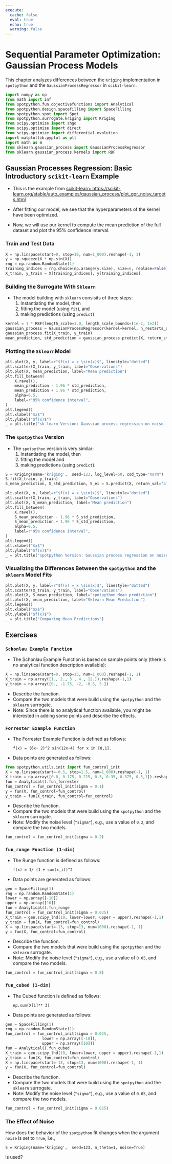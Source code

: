 ```yaml
---
execute:
  cache: false
  eval: true
  echo: true
  warning: false
---
```


# Sequential Parameter Optimization:  Gaussian Process Models {#sec-gaussian-process-models}

This chapter analyzes differences between the `Kriging` implementation in `spotpython` and the `GaussianProcessRegressor` in `scikit-learn`.

```python
import numpy as np
from math import inf
from spotpython.fun.objectivefunctions import Analytical
from spotpython.design.spacefilling import SpaceFilling
from spotpython.spot import Spot
from spotpython.surrogate.kriging import Kriging
from scipy.optimize import shgo
from scipy.optimize import direct
from scipy.optimize import differential_evolution
import matplotlib.pyplot as plt
import math as m
from sklearn.gaussian_process import GaussianProcessRegressor
from sklearn.gaussian_process.kernels import RBF
```

## Gaussian Processes Regression: Basic Introductory `scikit-learn` Example

* This is the example from [scikit-learn: https://scikit-learn.org/stable/auto_examples/gaussian_process/plot_gpr_noisy_targets.html](https://scikit-learn.org/stable/auto_examples/gaussian_process/plot_gpr_noisy_targets.html)

* After fitting our model, we see that the hyperparameters of the kernel have been optimized. 
* Now, we will use our kernel to compute the mean prediction of the full dataset and plot the 95% confidence interval.

### Train and Test Data

```python
X = np.linspace(start=0, stop=10, num=1_000).reshape(-1, 1)
y = np.squeeze(X * np.sin(X))
rng = np.random.RandomState(1)
training_indices = rng.choice(np.arange(y.size), size=6, replace=False)
X_train, y_train = X[training_indices], y[training_indices]
```

### Building the Surrogate With `Sklearn`

* The model building with `sklearn` consisits of three steps:
    1. Instantiating the model, then
    2. fitting the model (using `fit`), and
    3. making predictions (using `predict`)

```python
kernel = 1 * RBF(length_scale=1.0, length_scale_bounds=(1e-2, 1e2))
gaussian_process = GaussianProcessRegressor(kernel=kernel, n_restarts_optimizer=9)
gaussian_process.fit(X_train, y_train)
mean_prediction, std_prediction = gaussian_process.predict(X, return_std=True)
```

### Plotting the `Sklearn`Model

```python
plt.plot(X, y, label=r"$f(x) = x \sin(x)$", linestyle="dotted")
plt.scatter(X_train, y_train, label="Observations")
plt.plot(X, mean_prediction, label="Mean prediction")
plt.fill_between(
    X.ravel(),
    mean_prediction - 1.96 * std_prediction,
    mean_prediction + 1.96 * std_prediction,
    alpha=0.5,
    label=r"95% confidence interval",
)
plt.legend()
plt.xlabel("$x$")
plt.ylabel("$f(x)$")
_ = plt.title("sk-learn Version: Gaussian process regression on noise-free dataset")
```

### The `spotpython` Version

* The `spotpython` version is very similar:
    1. Instantiating the model, then
    2. fitting the model and
    3. making predictions (using `predict`).

```python
S = Kriging(name='kriging',  seed=123, log_level=50, cod_type="norm")
S.fit(X_train, y_train)
S_mean_prediction, S_std_prediction, S_ei = S.predict(X, return_val="all")
```

```python
plt.plot(X, y, label=r"$f(x) = x \sin(x)$", linestyle="dotted")
plt.scatter(X_train, y_train, label="Observations")
plt.plot(X, S_mean_prediction, label="Mean prediction")
plt.fill_between(
    X.ravel(),
    S_mean_prediction - 1.96 * S_std_prediction,
    S_mean_prediction + 1.96 * S_std_prediction,
    alpha=0.5,
    label=r"95% confidence interval",
)
plt.legend()
plt.xlabel("$x$")
plt.ylabel("$f(x)$")
_ = plt.title("spotpython Version: Gaussian process regression on noise-free dataset")
```

### Visualizing the Differences Between the `spotpython` and the `sklearn` Model Fits

```python
plt.plot(X, y, label=r"$f(x) = x \sin(x)$", linestyle="dotted")
plt.scatter(X_train, y_train, label="Observations")
plt.plot(X, S_mean_prediction, label="spotpython Mean prediction")
plt.plot(X, mean_prediction, label="Sklearn Mean Prediction")
plt.legend()
plt.xlabel("$x$")
plt.ylabel("$f(x)$")
_ = plt.title("Comparing Mean Predictions")
```

## Exercises

### `Schonlau Example Function`

* The Schonlau Example Function is based on sample points only (there is no analytical function description available):

```python
X = np.linspace(start=0, stop=13, num=1_000).reshape(-1, 1)
X_train = np.array([1., 2., 3., 4., 12.]).reshape(-1,1)
y_train = np.array([0., -1.75, -2, -0.5, 5.])
```

* Describe the function.
* Compare the two models that were build using the `spotpython` and the `sklearn` surrogate.
* Note: Since there is no analytical function available, you might be interested in adding some points and describe the effects.

### `Forrester Example Function`

* The Forrester Example Function is defined as follows:

    `f(x) = (6x- 2)^2 sin(12x-4) for x in [0,1].`

* Data points are generated as follows:

```python
from spotpython.utils.init import fun_control_init
X = np.linspace(start=-0.5, stop=1.5, num=1_000).reshape(-1, 1)
X_train = np.array([0.0, 0.175, 0.225, 0.3, 0.35, 0.375, 0.5,1]).reshape(-1,1)
fun = Analytical().fun_forrester
fun_control = fun_control_init(sigma = 0.1)
y = fun(X, fun_control=fun_control)
y_train = fun(X_train, fun_control=fun_control)
```

* Describe the function.
* Compare the two models that were build using the `spotpython` and the `sklearn` surrogate.
* Note: Modify the noise level (`"sigma"`), e.g., use a value of `0.2`, and compare the two models.

```python
fun_control = fun_control_init(sigma = 0.2)
```

### `fun_runge Function (1-dim)`

* The Runge function is defined as follows:

  `f(x) = 1/ (1 + sum(x_i))^2`

* Data points are generated as follows:

```python
gen = SpaceFilling(1)
rng = np.random.RandomState(1)
lower = np.array([-10])
upper = np.array([10])
fun = Analytical().fun_runge
fun_control = fun_control_init(sigma = 0.025)
X_train = gen.scipy_lhd(10, lower=lower, upper = upper).reshape(-1,1)
y_train = fun(X, fun_control=fun_control)
X = np.linspace(start=-13, stop=13, num=1000).reshape(-1, 1)
y = fun(X, fun_control=fun_control)
```

* Describe the function.
* Compare the two models that were build using the `spotpython` and the `sklearn` surrogate.
* Note: Modify the noise level (`"sigma"`), e.g., use a value of `0.05`, and compare the two models.

```python
fun_control = fun_control_init(sigma = 0.5)
```

### `fun_cubed (1-dim)`

* The Cubed function is defined as follows:

    `np.sum(X[i]** 3)`

* Data points are generated as follows:

```python
gen = SpaceFilling(1)
rng = np.random.RandomState(1)
fun_control = fun_control_init(sigma = 0.025,
                lower = np.array([-10]),
                upper = np.array([10]))
fun = Analytical().fun_cubed
X_train = gen.scipy_lhd(10, lower=lower, upper = upper).reshape(-1,1)
y_train = fun(X, fun_control=fun_control)
X = np.linspace(start=-13, stop=13, num=1000).reshape(-1, 1)
y = fun(X, fun_control=fun_control)
```

* Describe the function.
* Compare the two models that were build using the `spotpython` and the `sklearn` surrogate.
* Note: Modify the noise level (`"sigma"`), e.g., use a value of `0.05`, and compare the two models.

```python
fun_control = fun_control_init(sigma = 0.025)
```

### The Effect of Noise

How does the behavior of the `spotpython` fit changes when the argument `noise` is set to `True`, i.e.,
    
`S = Kriging(name='kriging',  seed=123, n_theta=1, noise=True)`

is used?

